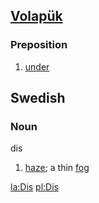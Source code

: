 ==[[Volapük]]==
===Preposition===
#[[under]]

==Swedish==
===Noun===
;dis
#[[haze]]; a thin [[fog]]

[[la:Dis]]
[[pl:Dis]]